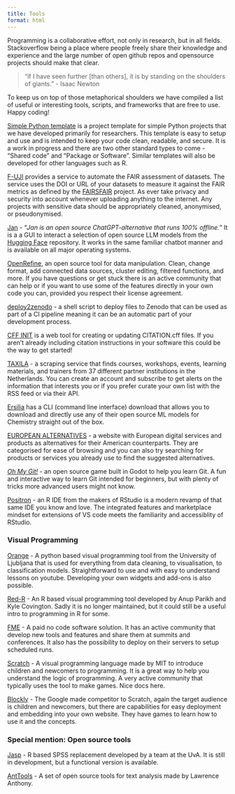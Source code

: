 ```yaml
---
title: Tools
format: html
---
```


Programming is a collaborative effort, not only in research, but in all fields. Stackoverflow being a place where people
freely share their knowledge and experience and the large number of open github repos and opensource projects should
make that clear. 

> "if I have seen further [than others], it is by standing on the shoulders of giants."
> - Isaac Newton

To keep us on top of those metaphorical shoulders we have compiled a list of useful or interesting tools, scripts, 
and frameworks that are free to use. Happy coding!

[Simple Python template](https://git.vu.nl/tis254/simple-python-template) is a project template for simple Python projects
that we have developed primarily for researchers. This template is easy to setup and use and is intended to keep
your code clean, readable, and secure. It is a work in progress and there are two other standard types to come - 
"Shared code" and "Package or Software". Similar templates will also be developed for other languages such as R.

[F-UJI](https://www.f-uji.net/index.php?action=home) provides a service to automate the FAIR assessment of datasets.
The service uses the DOI or URL of your datasets to measure it against the FAIR metrics as defined by the 
[FAIRSFAIR](https://www.fairsfair.eu/) project. As ever take privacy and security into account whenever uploading 
anything to the internet. Any projects with sensitive data should be appropriately cleaned, anonymised, or pseudonymised.

[Jan](https://jan.ai/) - "_Jan is an open source ChatGPT-alternative that runs 100% offline._" It is a a GUI to interact
a selection of open source LLM models from the [Hugging Face](https://huggingface.co/janhq) repository. It works in the 
same familiar chatbot manner and is available on all major operating systems.

[OpenRefine](https://openrefine.org/), an open source tool for data manipulation. Clean, change format, add connected 
data sources, cluster editing, filtered functions, and more. If you have questions or get stuck there is an active 
community that can help or if you want to use some of the features directly in your own code you can, provided you
respect their license agreement.

[deploy2zenodo](https://gitlab.com/deploy2zenodo/deploy2zenodo) - a shell script to deploy files to Zenodo that can be
used as part of a CI pipeline meaning it can be an automatic part of your development process.

[CFF INIT](https://citation-file-format.github.io/cff-initializer-javascript/#/) is a web tool for creating or updating 
CITATION.cff files. If you aren't already including citation instructions in your software this could be the way to
get started!

[TAXILA](https://taxila.nl/content_providers) - a scraping service that finds courses, workshops, events, learning 
materials, and trainers from 37 different partner institutions in the Netherlands. You can create an account and 
subscribe to get alerts on the information that interests you or if you prefer curate your own list with the RSS feed
or via their API.

[Ersilia](https://www.ersilia.io/tools) has a CLI (command line interface) download that allows you to download and 
directly use any of their open source ML models for Chemistry straight out of the box. 

[EUROPEAN ALTERNATIVES](https://european-alternatives.eu/) - a website with European digital services and products as 
alternatives for their American counterparts. They are categorised for ease of browsing and you can also try searching 
for products or services you already use to find the suggested alternatives.

[_Oh My Git!_](https://ohmygit.org/) - an open source game built in Godot to help you learn Git. A fun and interactive 
way to learn Git intended for beginners, but with plenty of tricks more advanced users might not know.

[Positron](https://positron.posit.co/) - an R IDE from the makers of RStudio is a modern revamp of that same IDE you know 
and love. The integrated features and marketplace mindset for extensions of VS code meets the familiarity and accessiblity 
of RStudio. 

### Visual Programming

[Orange](https://orangedatamining.com/) -
A python based visual programming tool from the University of Ljubljana that is used for everything from data cleaning, to visualisation, to classification models. Straightforward to use and with easy to understand lessons on youtube. Developing your own widgets and add-ons is also possible.

[Red-R](https://red-r.org/) -
An R based visual programming tool developed by Anup Parikh and Kyle Covington. Sadly it is no longer maintained, but it could still be a useful intro to programming in R for some. 

[FME](https://fme.safe.com/) -
A paid no code software solution. It has an active community that develop new tools and features and share them at summits and conferences. It also has the possibility to deploy on their servers to setup scheduled runs.

[Scratch](https://scratch.mit.edu/) -
A visual programming language made by MIT to introduce children and newcomers to programming. It is a great way to help you understand the logic of programming. A very active community that typically uses the tool to make games. Nice docs here.

[Blockly](https://developers.google.com/blockly) -
The Google made competitor to Scratch, again the target audience is children and newcomers, but there are capabilities for easy deployment and embedding into your own website. They have games to learn how to use it and the concepts.


### Special mention: Open source tools

[Jasp](https://jasp-stats.org/) -
R based SPSS replacement developed by a team at the UvA. It is still in development, but a functional version is available. 

[AntTools](https://www.laurenceanthony.net/software.html) -
A set of open source tools for text analysis made by Lawrence Anthony.